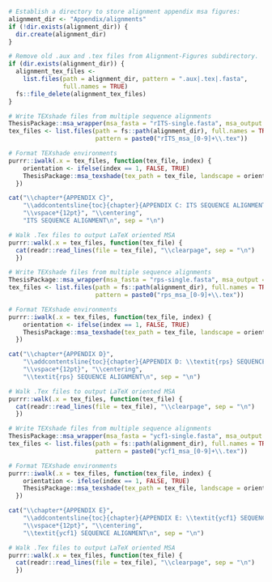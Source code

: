 
```r

# Establish a directory to store alignment appendix msa figures:
alignment_dir <- "Appendix/alignments"
if (!dir.exists(alignment_dir)) {
  dir.create(alignment_dir)
}

# Remove old .aux and .tex files from Alignment-Figures subdirectory.
if (dir.exists(alignment_dir)) {
  alignment_tex_files <-
    list.files(path = alignment_dir, pattern = ".aux|.tex|.fasta",
               full.names = TRUE)
  fs::file_delete(alignment_tex_files)
}

```

\clearpage

```r

# Write TEXshade files from multiple sequence alignments
ThesisPackage::msa_wrapper(msa_fasta = "rITS-single.fasta", msa_output = "rITS")
tex_files <- list.files(path = fs::path(alignment_dir), full.names = TRUE, 
                        pattern = paste0("rITS_msa_[0-9]+\\.tex"))

# Format TEXshade environments 
purrr::iwalk(.x = tex_files, function(tex_file, index) {
    orientation <- ifelse(index == 1, FALSE, TRUE)
    ThesisPackage::msa_texshade(tex_path = tex_file, landscape = orientation)
  })

cat("\\chapter*{APPENDIX C}",
    "\\addcontentsline{toc}{chapter}{APPENDIX C: ITS SEQUENCE ALIGNMENT}",
    "\\vspace*{12pt}", "\\centering",
    "ITS SEQUENCE ALIGNMENT\n", sep = "\n")

# Walk .Tex files to output LaTeX oriented MSA
purrr::walk(.x = tex_files, function(tex_file) {
  cat(readr::read_lines(file = tex_file), "\\clearpage", sep = "\n")
  })

```

```r

# Write TEXshade files from multiple sequence alignments
ThesisPackage::msa_wrapper(msa_fasta = "rps-single.fasta", msa_output = "rps")
tex_files <- list.files(path = fs::path(alignment_dir), full.names = TRUE, 
                        pattern = paste0("rps_msa_[0-9]+\\.tex"))

# Format TEXshade environments 
purrr::iwalk(.x = tex_files, function(tex_file, index) {
    orientation <- ifelse(index == 1, FALSE, TRUE)
    ThesisPackage::msa_texshade(tex_path = tex_file, landscape = orientation)
  })

cat("\\chapter*{APPENDIX D}",
    "\\addcontentsline{toc}{chapter}{APPENDIX D: \\textit{rps} SEQUENCE ALIGNMENT}",
    "\\vspace*{12pt}", "\\centering",
    "\\textit{rps} SEQUENCE ALIGNMENT\n", sep = "\n")

# Walk .Tex files to output LaTeX oriented MSA
purrr::walk(.x = tex_files, function(tex_file) {
  cat(readr::read_lines(file = tex_file), "\\clearpage", sep = "\n")
  })

```

```r

# Write TEXshade files from multiple sequence alignments
ThesisPackage::msa_wrapper(msa_fasta = "ycf1-single.fasta", msa_output = "ycf1")
tex_files <- list.files(path = fs::path(alignment_dir), full.names = TRUE, 
                        pattern = paste0("ycf1_msa_[0-9]+\\.tex"))

# Format TEXshade environments 
purrr::iwalk(.x = tex_files, function(tex_file, index) {
    orientation <- ifelse(index == 1, FALSE, TRUE)
    ThesisPackage::msa_texshade(tex_path = tex_file, landscape = orientation)
  })

cat("\\chapter*{APPENDIX E}",
    "\\addcontentsline{toc}{chapter}{APPENDIX E: \\textit{ycf1} SEQUENCE ALIGNMENT}",
    "\\vspace*{12pt}", "\\centering",
    "\\textit{ycf1} SEQUENCE ALIGNMENT\n", sep = "\n")

# Walk .Tex files to output LaTeX oriented MSA
purrr::walk(.x = tex_files, function(tex_file) {
  cat(readr::read_lines(file = tex_file), "\\clearpage", sep = "\n")
  })

```

